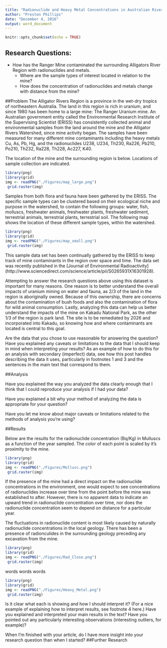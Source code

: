 ```yaml
---
title: "Radionuclide and Heavy Metal Concentrations in Australian Riverways"
author: "Preston Phillips"
date: "December 4, 2016"
output: word_document
---
```


```r
knitr::opts_chunk$set(echo = TRUE)
```

## Research Questions:
* How has the Ranger Mine contaminated the surrounding Alligators River Region with radionuclides and metals.
    + Where are the sample types of interest located in relation to the mine?
    + How does the concentration of radionuclides and metals change with distance from the mine?

##Problem
The Alligator Rivers Region is a province in the wet-dry tropics of northeastern Australia. The land in this region is rich in uranium, and since 1980 has been home to a large mine: The Ranger Uranium mine. An Australian government entity called the Environmental Research Institute of the Supervising Scientist (ERISS) has consistently collected animal and environmental samples from the land around the mine and the Alligator Rivers Watershed, since mine activity began. The samples have been measured for many different mine contaminants including the heavy metals Cu, As, Pb, Hg, and the radionuclides U238, U234, Th230, Ra226, Pb210, Po210, Th232, Ra228, Th228, Ac227, K40.

The location of the mine and the surrounding region is below. Locations of sample collection are indicated.

```r
library(png)
library(grid)
img <- readPNG("./Figures/map_large.png")
 grid.raster(img)

```

Samples from both flora and fauna have been gathered by the ERISS. The specific sample types can be clustered based on their ecological niche and purpose in the watershed, to contain the following groups: water, fish, molluscs, freshwater animals, freshwater plants, freshwater sediment, terrestrial animals, terrestrial plants, terrestrial soil. The following map shows the location of these different sample types, within the watershed.

```r
library(png)
library(grid)
img <- readPNG("./Figures/map_small.png")
 grid.raster(img)

```

This sample data set has been continually gathered by the ERISS to keep track of mine contaminants in the region over space and time. The data set was recently published in the [Journal of Environmental Radioactivity] (http://www.sciencedirect.com/science/article/pii/S0265931X16301928). 

Attempting to answer the research questions above using this dataset is important for many reasons. One reason is to better understand the overall impacts of uranium mining on water and fauna, as 2/3 of the land in the region is aboriginally owned. Because of this ownership, there are concerns about the contamination of bush foods and also the contamination of flora for wild animal consumption. Lastly, analyzing this data can help us better understand the impacts of the mine on Kakadu National Park, as the other 1/3 of the region is park land. The site is to be remediated by 2026 and incorporated into Kakadu, so knowing how and where contaminants are located is central to this goal. 


Are the data that you chose to use reasonable for answering the question? 
Have you explained any caveats or limitations to the data that I should keep in mind when interpreting your results? As an example of how to do this for an analysis with secondary (imperfect) data, see how this post handles describing the data it uses, particularly in footnotes 1 and 3 and the sentences in the main text that correspond to them.

##Analysis

Have you explained the way you analyzed the data clearly enough that I think that I could reproduce your analysis if I had your data? 

Have you explained a bit why your method of analyzing the data is appropriate for your question?

Have you let me know about major caveats or limitations related to the methods of analysis you’re using?

##Results

Below are the results for the radionuclide concentration (Bq/Kg) in Mulluscs as a function of the year sampled. The color of each point is scaled by it's proximity to the mine. 

```r
library(png)
library(grid)
img <- readPNG("./Figures/Mollusc.png")
 grid.raster(img)

```

If the presence of the mine had a direct impact on the radionuclide concentrations in the environment, one would expect to see concentrations of radionuclides increase over time from the point before the mine was established to after. However, there is no apparent data to indicate an upward trend in radionuclide concentration over time, nor does the radionuclide concentration seem to depend on distance for a particular year. 


The fluctuations in radionuclide content is most likely caused by naturally radionuclide concentrations in the local geology. There has been a presence of radionculides in the surrounding geology preceding any excavation from the mine. 

```r
library(png)
library(grid)
img <- readPNG("./Figures/Rad_Close.png")
 grid.raster(img)

```
words words words

```r
library(png)
library(grid)
img <- readPNG("./Figures/Heavy_Metal.png")
 grid.raster(img)

```



Is it clear what each is showing and how I should interpret it? (For a nice example of explaining how to interpret results, see footnote 4 here.) Have you explained and interpreted your main results in the text? Have you pointed out any particularly interesting observations (interesting outliers, for example)?

When I’m finished with your article, do I have more insight into your research question than when I started?
##Further Research



